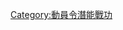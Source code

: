{{Userbox-2
  |border-c = #000000
  |border-s = 1
  |id1-c    = #FFFFFF
  |id1-s    = 12
  |id1-fc   = #000000
  |id2-c    = #FF2400
  |id2-s    = 12
  |id2-fc   = #0000FF
  |info-c   = #000000
  |info-s   = 8
  |info-fc  = #FFFFFF
  |id1      = 維基動員
  |id2      = 猩紅寶石勳章
  |info     = 這個用戶擁有'''動員令潛能戰功'''，這意味著他履行了動員令重視質量的神髓，在動員令期間完成優良條目，是動員令之中具有潛能的佼佼者。
}}

[[Category:動員令潛能戰功]]